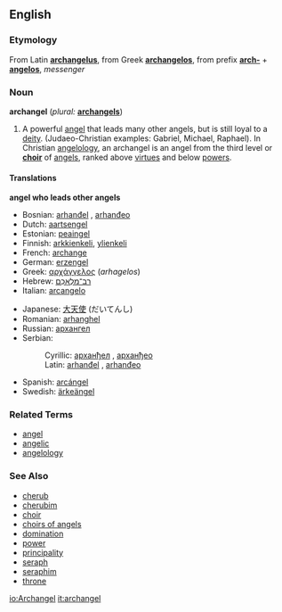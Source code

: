 ==English==

===Etymology===
From Latin '''[[archangelus]]''', from Greek '''[[archangelos]]''', from prefix '''[[arch-]]''' + '''[[angelos]]''', ''messenger''

===Noun===
'''archangel'''  (''plural:'' '''[[archangels]]''')
# A powerful [[angel]] that leads many other angels, but is still loyal to a [[deity]].  (Judaeo-Christian examples: Gabriel, Michael, Raphael). In Christian [[angelology]], an archangel is an angel from the third level or '''[[choir]]''' of [[angel]]s, ranked above [[virtue]]s and below [[power]]s.

====Translations====

'''angel who leads other angels'''
{{top}}
*Bosnian: [[arhanđel]] {{m}}, [[arhanđeo]] {{m}}
*Dutch: [[aartsengel]] {{m}}
*Estonian: [[peaingel]]
*Finnish: [[arkkienkeli]], [[ylienkeli]]
*French: [[archange]]
*German: [[erzengel]]
*Greek: [[αρχάγγελος]] {{m}} (''arhagelos'')
*Hebrew: [[רב־מלאכם|רַב־מַלְאָכִם]] {{m}}<!-- looks like a plural -->
*Italian: [[arcangelo]] {{m}}
{{mid}}
*Japanese: [[大天使]] (だいてんし)
*Romanian: [[arhanghel]] {{m}}
*Russian: [[архангел]] {{m}}
*Serbian:
*:Cyrillic: [[арханђел]] {{m}}, [[арханђео]] {{m}}
*:Latin: [[arhanđel]] {{m}}, [[arhanđeo]] {{m}}
*Spanish: [[arcángel]] {{m}}
*Swedish: [[ärkeängel]] {{c}}
{{bottom}}

===Related Terms===
*[[angel]]
*[[angelic]]
*[[angelology]]

===See Also===
*[[cherub]]
*[[cherubim]]
*[[choir]]
*[[choirs of angels]]
*[[domination]]
*[[power]]
*[[principality]]
*[[seraph]]
*[[seraphim]]
*[[throne]]

[[io:Archangel]]
[[it:archangel]]